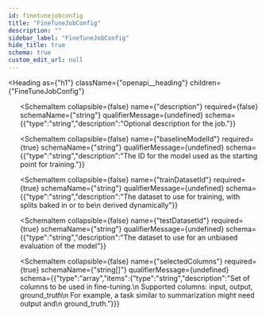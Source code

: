 ```yaml
---
id: finetunejobconfig
title: "FineTuneJobConfig"
description: ""
sidebar_label: "FineTuneJobConfig"
hide_title: true
schema: true
custom_edit_url: null
---
```



<Heading
  as={"h1"}
  className={"openapi__heading"}
  children={"FineTuneJobConfig"}
>
</Heading>





<ul>
  <SchemaItem
    collapsible={false}
    name={"name"}
    required={false}
    schemaName={"string"}
    qualifierMessage={undefined}
    schema={{"type":"string","description":"Optional name for the job."}}
  >
    
  </SchemaItem><SchemaItem
    collapsible={false}
    name={"description"}
    required={false}
    schemaName={"string"}
    qualifierMessage={undefined}
    schema={{"type":"string","description":"Optional description for the job."}}
  >
    
  </SchemaItem><SchemaItem
    collapsible={false}
    name={"baselineModelId"}
    required={true}
    schemaName={"string"}
    qualifierMessage={undefined}
    schema={{"type":"string","description":"The ID for the model used as the starting point for training."}}
  >
    
  </SchemaItem><SchemaItem
    collapsible={false}
    name={"trainDatasetId"}
    required={true}
    schemaName={"string"}
    qualifierMessage={undefined}
    schema={{"type":"string","description":"The dataset to use for training, with splits baked in or to be\n derived dynamically"}}
  >
    
  </SchemaItem><SchemaItem
    collapsible={false}
    name={"testDatasetId"}
    required={true}
    schemaName={"string"}
    qualifierMessage={undefined}
    schema={{"type":"string","description":"The dataset to use for an unbiased evaluation of the model"}}
  >
    
  </SchemaItem><SchemaItem
    collapsible={false}
    name={"selectedColumns"}
    required={true}
    schemaName={"string[]"}
    qualifierMessage={undefined}
    schema={{"type":"array","items":{"type":"string","description":"Set of columns to be used in fine-tuning.\n Supported columns: input, output, ground_truth\n For example, a task similar to summarization might need output and\n ground_truth."}}}
  >
    
  </SchemaItem>
</ul>
            